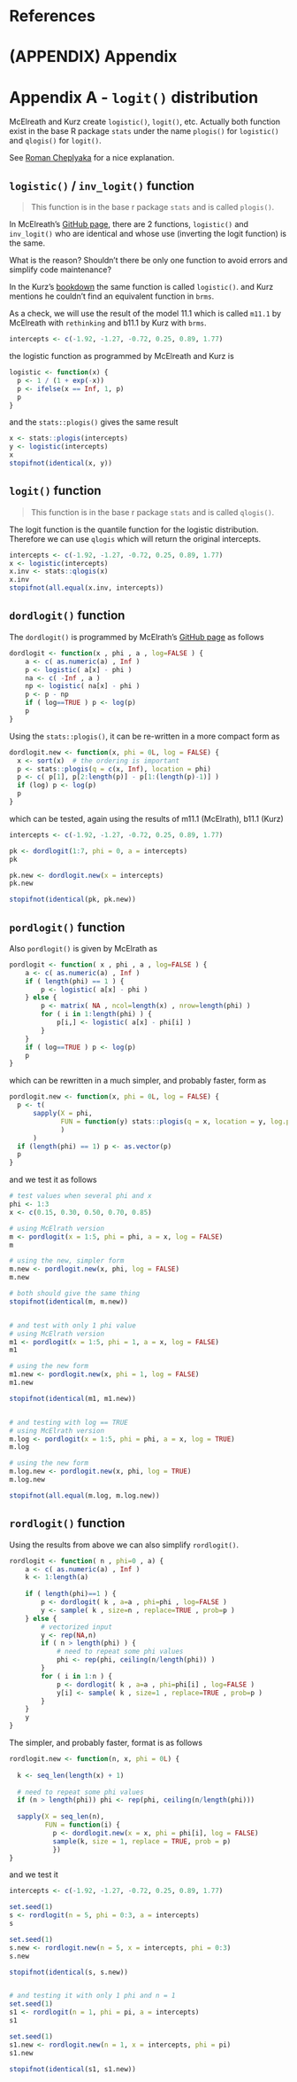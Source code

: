 ```r
```

# References {-}

<div id="refs"></div>


# (APPENDIX) Appendix {-}

# Appendix A - `logit()` distribution

McElreath and Kurz create `logistic()`, `logit()`, etc. Actually
both function exist in the base R package `stats` under the name
`plogis()` for `logistic()` and `qlogis()` for `logit()`.

See [Roman Cheplyaka](https://ro-che.info/articles/2018-08-11-logit-logistic-r)
for a nice explanation.



## `logistic()` / `inv_logit()` function

> This function is in the base r package `stats` and is called `plogis()`.

In McElreath's [GitHub page](https://github.com/rmcelreath/rethinking/blob/a309712d904d1db7af1e08a76c521ab994006fd5/R/distributions.r), there are 2 functions, `logistic()` and `inv_logit()` who are identical
and whose use (inverting the logit function) is the same.

What is the reason?  Shouldn't there be only one function to avoid errors and simplify
code maintenance?

In the Kurz's [bookdown](https://bookdown.org/content/3890/monsters-and-mixtures.html#adding-predictor-variables.)
the same function is called `logistic()`. and Kurz mentions he couldn't find an equivalent function
in `brms`.


As a check, we will use the result of the model 11.1 which is called
`m11.1` by McElreath with `rethinking` and b11.1 by Kurz with `brms`.

```r
intercepts <- c(-1.92, -1.27, -0.72, 0.25, 0.89, 1.77)
```


the logistic function as programmed by McElreath and Kurz is

```r
logistic <- function(x) {
  p <- 1 / (1 + exp(-x))
  p <- ifelse(x == Inf, 1, p)
  p
}
```

and the `stats::plogis()` gives the same result

```r
x <- stats::plogis(intercepts)
y <- logistic(intercepts)
x
stopifnot(identical(x, y))
```


## `logit()` function

> This function is in the base r package `stats` and is called `qlogis()`.

The logit function is the quantile function for the logistic distribution.
Therefore we can use `qlogis` which will return the original intercepts.


```r
intercepts <- c(-1.92, -1.27, -0.72, 0.25, 0.89, 1.77)
x <- logistic(intercepts)
x.inv <- stats::qlogis(x)
x.inv
stopifnot(all.equal(x.inv, intercepts))
```


## `dordlogit()` function

The `dordlogit()` is programmed by McElrath's [GitHub page](https://github.com/rmcelreath/rethinking/blob/a309712d904d1db7af1e08a76c521ab994006fd5/R/distributions.r)
as follows

```r
dordlogit <- function(x , phi , a , log=FALSE ) {
    a <- c( as.numeric(a) , Inf )
    p <- logistic( a[x] - phi )
    na <- c( -Inf , a )
    np <- logistic( na[x] - phi )
    p <- p - np
    if ( log==TRUE ) p <- log(p)
    p
}
```



Using the `stats::plogis()`, it can be re-written in a more compact form as

```r
dordlogit.new <- function(x, phi = 0L, log = FALSE) {
  x <- sort(x)  # the ordering is important
  p <- stats::plogis(q = c(x, Inf), location = phi)
  p <- c( p[1], p[2:length(p)] - p[1:(length(p)-1)] )
  if (log) p <- log(p)
  p
}
```

which can be tested, again using the results of m11.1 (McElrath), b11.1 (Kurz)

```r
intercepts <- c(-1.92, -1.27, -0.72, 0.25, 0.89, 1.77)

pk <- dordlogit(1:7, phi = 0, a = intercepts)
pk

pk.new <- dordlogit.new(x = intercepts)
pk.new

stopifnot(identical(pk, pk.new))
```



## `pordlogit()` function

Also `pordlogit()` is given by McElrath as

```r
pordlogit <- function( x , phi , a , log=FALSE ) {
    a <- c( as.numeric(a) , Inf )
    if ( length(phi) == 1 ) {
        p <- logistic( a[x] - phi )
    } else {
        p <- matrix( NA , ncol=length(x) , nrow=length(phi) )
        for ( i in 1:length(phi) ) {
            p[i,] <- logistic( a[x] - phi[i] )
        }
    }
    if ( log==TRUE ) p <- log(p)
    p
}
```


which can be rewritten in a much simpler, and probably faster, form as

```r
pordlogit.new <- function(x, phi = 0L, log = FALSE) {
  p <- t(
      sapply(X = phi, 
             FUN = function(y) stats::plogis(q = x, location = y, log.p = log)
             )
      )
  if (length(phi) == 1) p <- as.vector(p)
  p
}
```

and we test it as follows

```r
# test values when several phi and x
phi <- 1:3
x <- c(0.15, 0.30, 0.50, 0.70, 0.85)

# using McElrath version
m <- pordlogit(x = 1:5, phi = phi, a = x, log = FALSE)
m

# using the new, simpler form
m.new <- pordlogit.new(x, phi, log = FALSE)
m.new

# both should give the same thing
stopifnot(identical(m, m.new))


# and test with only 1 phi value
# using McElrath version
m1 <- pordlogit(x = 1:5, phi = 1, a = x, log = FALSE)
m1

# using the new form
m1.new <- pordlogit.new(x, phi = 1, log = FALSE)
m1.new

stopifnot(identical(m1, m1.new))


# and testing with log == TRUE
# using McElrath version
m.log <- pordlogit(x = 1:5, phi = phi, a = x, log = TRUE)
m.log

# using the new form
m.log.new <- pordlogit.new(x, phi, log = TRUE)
m.log.new

stopifnot(all.equal(m.log, m.log.new))
```


## `rordlogit()` function


Using the results from above we can also simplify `rordlogit()`.

```r
rordlogit <- function( n , phi=0 , a) {
    a <- c( as.numeric(a) , Inf )
    k <- 1:length(a)
    
    if ( length(phi)==1 ) {
        p <- dordlogit( k , a=a , phi=phi , log=FALSE )
        y <- sample( k , size=n , replace=TRUE , prob=p )
    } else {
        # vectorized input
        y <- rep(NA,n)
        if ( n > length(phi) ) {
            # need to repeat some phi values
            phi <- rep(phi, ceiling(n/length(phi)) )
        }
        for ( i in 1:n ) {
            p <- dordlogit( k , a=a , phi=phi[i] , log=FALSE )
            y[i] <- sample( k , size=1 , replace=TRUE , prob=p )
        }
    }
    y
}
```


The simpler, and probably faster, format is as follows

```r
rordlogit.new <- function(n, x, phi = 0L) {
  
  k <- seq_len(length(x) + 1)
  
  # need to repeat some phi values
  if (n > length(phi)) phi <- rep(phi, ceiling(n/length(phi)))
  
  sapply(X = seq_len(n),
         FUN = function(i) {
           p <- dordlogit.new(x = x, phi = phi[i], log = FALSE)
           sample(k, size = 1, replace = TRUE, prob = p)
           })
}
```


and we test it

```r
intercepts <- c(-1.92, -1.27, -0.72, 0.25, 0.89, 1.77)

set.seed(1)
s <- rordlogit(n = 5, phi = 0:3, a = intercepts)
s

set.seed(1)
s.new <- rordlogit.new(n = 5, x = intercepts, phi = 0:3)
s.new

stopifnot(identical(s, s.new))


# and testing it with only 1 phi and n = 1
set.seed(1)
s1 <- rordlogit(n = 1, phi = pi, a = intercepts)
s1

set.seed(1)
s1.new <- rordlogit.new(n = 1, x = intercepts, phi = pi)
s1.new

stopifnot(identical(s1, s1.new))
```



